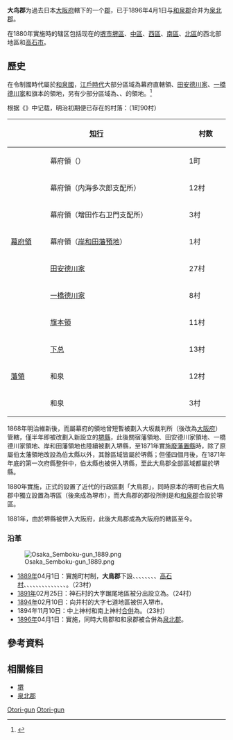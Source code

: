 {{日本郡 (廢除)
| 郡 = 大鸟郡
| 日文原名 = 大鳥郡
| 平假名 = おおとりぐん
| 羅馬字拼音 = Ōtori-gun
| 地圖= 
| 廢除時間 = 1896年4月1日
| 廢除理由 = 合并
| 廢除時處置 = '''大鸟郡'''、[[和泉郡|和泉郡]] → [[泉北郡|泉北郡]]
| 現在郡 = 
| 都道府縣 = 大阪府
| 編號 = 
| 町 = 
| 村 = 23
| 經度 = 
| 緯度 = 
| 註記 = 
|}}
'''大鸟郡'''为過去日本[[大阪府|大阪府]]轄下的一个[[郡_(日本)|郡]]，已于1896年4月1日与[[和泉郡|和泉郡]]合并为[[泉北郡|泉北郡]]。

在1880年實施{{tsl|ja|郡区町村編制法|郡區町村編制法}}時的辖区包括现在的[[堺市|堺市]][[堺區|堺區]]、[[中區_(堺市)|中區]]、[[西區_(堺市)|西區]]、[[南區_(堺市)|南區]]、[[北區_(堺市)|北區]]的西北部地區和[[高石市|高石市]]。

== 歷史 ==

在令制國時代屬於[[和泉國|和泉國]]，[[江戶時代|江戶時代]]大部分區域為幕府直轄領、[[田安德川家|田安德川家]]、[[一橋德川家|一橋德川家]]和旗本的領地，另有少部分區域為{{Tsl|ja|関宿藩|關宿藩}}、{{tsl|ja|伯太藩}}、{{tsl|ja|岸和田藩}}的領地。<ref>{{Cite web| url=http://www.rekihaku.ac.jp/up-cgi/login.pl?p=param/kyud/db_param| title=舊高舊領取調帳資料庫檢索| publisher=[[國立歷史民俗博物館|國立歷史民俗博物館]]| language=ja| accessdate=2020-10-05| archive-date=2020-08-25| archive-url=https://web.archive.org/web/20200825042351/http://www.rekihaku.ac.jp/up-cgi/login.pl?p=param%2Fkyud%2Fdb_param| dead-url=yes}}</ref>

根据《{{Tsl|ja|旧高旧領取調帳|舊高舊领取調帳}}》中记载，明治初期便已存在的村落：（1町90村）
{| class="wikitable"
|-
! style="width:25%" colspan=2 | [[知行|知行]]
! style="width:5%" | 村数
! 村名
|-
| rowspan=7 | [[天領|幕府領]]
| 幕府領（{{Tsl|ja|大坂町奉行}}）
| 1町
| 堺町
|-
| 幕府領（内海多次郎支配所）
| 12村
| 山本新田、平田新田、盐滨新田、若松新田、松屋新田、北庄村、中筋村、舳松村、湊村、上石津村、夕云开、赤畑村
|-
| 幕府領（增田作右卫門支配所）
| 3村
| 新村、大鳥村、野代村
|-
| 幕府領（[[岸和田藩|岸和田藩]][[預地|預地]]）
| 1村
| 下石津村
|-
| [[田安德川家|田安德川家]]
| 27村
| 船尾村、东下村、西下村、山内下村、市村、今在家村、北王子村、上村（現・堺市[[西区_(堺市)|西区]]）、草部村、西村、百済村、高田村、梅村、土师村、土师新田、金口村、東村（現・堺市[[北区_(堺市)|北区]]）、畑山新田、土塔新田、深井村、家原寺村、南村、堀上村、平岡村、八田寺村、毛穴村、北村（八田北村）
|-
| [[一橋德川家|一橋德川家]]
| 8村
| 長承寺村、富木村、菱木村、大园村、南出村、新家村、土生村、原田村
|-
| [[地方知行|旗本領]]
| 11村
| 踞尾村、上之村、岩室村、北村、見野山村、福田村、高蔵寺村、深坂村、辻之村、土佐屋新田、田园村
|-
| rowspan=3 | [[藩_(日本)|藩領]]
| [[下总国|下总]]{{Tsl|ja|関宿藩|關宿藩}}
| 13村
| 平井村、東山新田、伏尾新田、小坂村、東村（現・堺市[[中区_(堺市)|中区]]）、和田村、楢葉向山新田、野野井村、栂村、别所村、上村（現・堺市[[南区_(堺市)|南区]]）、大森村、桧尾村
|-
| 和泉{{tsl|ja|伯太藩}}
| 12村
| 丰田村、釜室村、富藏村、畑村、片藏村、逆濑川村、三木閉村、太平寺村、大庭寺村、小代村、田中村、钵峰寺村
|-
| 和泉{{tsl|ja|岸和田藩}}
| 3村
| 高石北村、高石南村、市場村
|}

1868年明治維新後，而屬幕府的領地曾短暫被劃入大坂裁判所（後改為[[大阪府|大阪府]]）管轄，僅半年即被改劃入新設立的[[堺縣|堺縣]]，此後關宿藩領地、田安德川家領地、一橋德川家領地、岸和田藩領地也陸續被劃入堺縣，至1871年實施[[廢藩置縣|廢藩置縣]]時，除了原屬伯太藩領地改設為伯太縣以外，其餘區域皆屬於堺縣；但僅四個月後，在1871年年底的第一次府縣整併中，伯太縣也被併入堺縣，至此大鳥郡全部區域都屬於堺縣。

1880年實施{{tsl|ja|郡区町村編制法|郡區町村編製法}}，正式的設置了近代的行政區劃「大鳥郡」，同時原本的堺町也自大鳥郡中獨立設置為堺區（後來成為堺市），而大鳥郡的郡役所則是和[[和泉郡|和泉郡]]合設於堺區。

1881年，由於堺縣被併入大阪府，此後大鳥郡成為大阪府的轄區至今。

===沿革===
[[File:Osaka_Semboku-gun_1889.png|right]]

* [[1889年|1889年]]04月1日：實施町村制，'''大鳥郡'''下設{{tsl|ja|湊町_(大阪府泉北郡)|湊町_(大阪府泉北郡)|湊村}}、{{tsl|ja|舳松村}}、{{tsl|ja|向井町|向井町|向井村}}、{{tsl|ja|五箇荘村|五箇莊村}}、{{tsl|ja|三宝村|三寶村}}、{{tsl|ja|鳳町|鳳村}}、{{tsl|ja|神石村}}、{{tsl|ja|浜寺町|濱寺町|濱寺村}}、[[高石市|高石村]]、{{tsl|ja|取石村}}、{{tsl|ja|鶴田村 (大阪府)|鶴田村 (大阪府)|鶴田村}}、{{tsl|ja|北上神村}}、{{tsl|ja|東百舌鳥村}}、{{tsl|ja|美木多村}}、{{tsl|ja|中上神村}}、{{tsl|ja|南上神村}}、{{tsl|ja|西陶器村}}、{{tsl|ja|久世村 (大阪府)|久世村 (大阪府)|久世村}}、{{tsl|ja|深井村|深井村 (日本)|深井村}}、{{tsl|ja|東陶器村}}、{{tsl|ja|八田荘村|八田莊村}}、{{tsl|ja|中百舌鳥村}}、{{tsl|ja|西百舌鳥村}}。（23村）
* [[1891年|1891年]]02月25日：神石村的大字踞尾地區被分出設立為{{tsl|ja|踞尾村}}。（24村）
* [[1894年|1894年]]02月10日：向井村的大字七道地區被併入堺市。
* 1894年11月10日：中上神村和南上神村[[市町村合併|合併]]為{{tsl|ja|上神谷村}}。（23村）
* [[1896年|1896年]]04月1日：實施{{tsl|ja|郡制}}，同時大鳥郡和和泉郡被合併為[[泉北郡|泉北郡]]。

== 參考資料 ==
{{Reflist}}
 
== 相關條目 ==
* [[堺|堺]]
* [[泉北郡|泉北郡]]

{{畿內五國的郡}}
{{osaka}}

[[Category:和泉國|Otori-gun]]
[[Category:大阪府已廢除的郡|Otori-gun]]